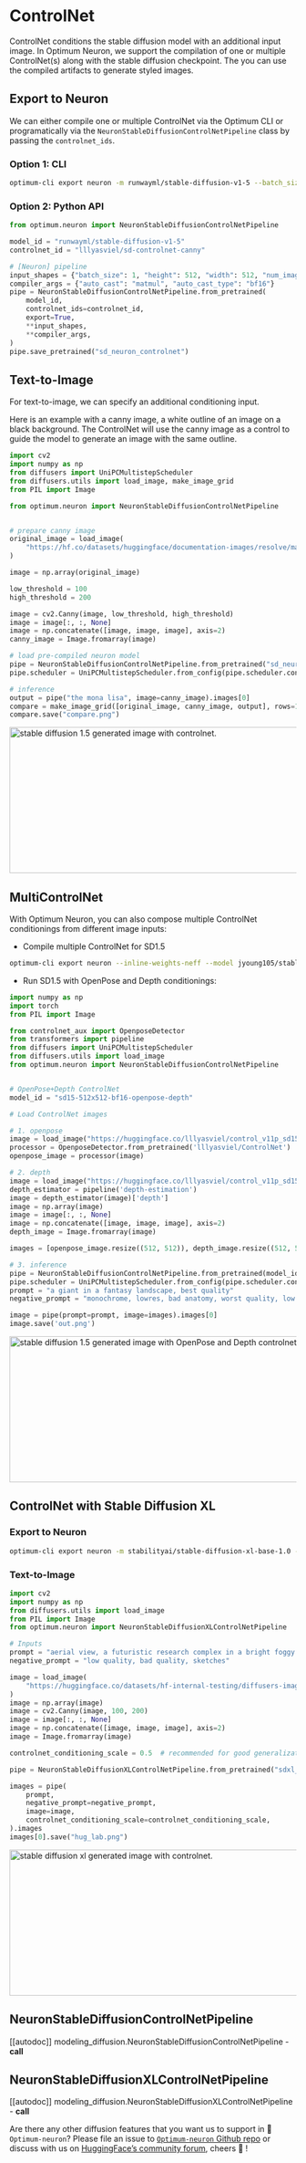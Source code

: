 <!---
Copyright 2025 The HuggingFace Team. All rights reserved.

Licensed under the Apache License, Version 2.0 (the "License");
you may not use this file except in compliance with the License.
You may obtain a copy of the License at

    http://www.apache.org/licenses/LICENSE-2.0

Unless required by applicable law or agreed to in writing, software
distributed under the License is distributed on an "AS IS" BASIS,
WITHOUT WARRANTIES OR CONDITIONS OF ANY KIND, either express or implied.
See the License for the specific language governing permissions and
limitations under the License.
-->

# ControlNet

ControlNet conditions the stable diffusion model with an additional input image. In Optimum Neuron, we support the compilation of one or multiple ControlNet(s) along with the stable diffusion checkpoint. The you can use the compiled artifacts to generate styled images.

## Export to Neuron

We can either compile one or multiple ControlNet via the Optimum CLI or programatically via the `NeuronStableDiffusionControlNetPipeline` class by passing the `controlnet_ids`.

### Option 1: CLI

```bash
optimum-cli export neuron -m runwayml/stable-diffusion-v1-5 --batch_size 1 --height 512 --width 512 --controlnet_ids lllyasviel/sd-controlnet-canny --num_images_per_prompt 1 sd_neuron_controlnet/
```

### Option 2: Python API

```python
from optimum.neuron import NeuronStableDiffusionControlNetPipeline

model_id = "runwayml/stable-diffusion-v1-5"
controlnet_id = "lllyasviel/sd-controlnet-canny"

# [Neuron] pipeline
input_shapes = {"batch_size": 1, "height": 512, "width": 512, "num_images_per_prompt": 1}
compiler_args = {"auto_cast": "matmul", "auto_cast_type": "bf16"}
pipe = NeuronStableDiffusionControlNetPipeline.from_pretrained(
    model_id,
    controlnet_ids=controlnet_id,
    export=True,
    **input_shapes,
    **compiler_args,
)
pipe.save_pretrained("sd_neuron_controlnet")
```

## Text-to-Image

For text-to-image, we can specify an additional conditioning input.

Here is an example with a canny image, a white outline of an image on a black background. The ControlNet will use the canny image as a control to guide the model to generate an image with the same outline.

```python
import cv2
import numpy as np
from diffusers import UniPCMultistepScheduler
from diffusers.utils import load_image, make_image_grid
from PIL import Image

from optimum.neuron import NeuronStableDiffusionControlNetPipeline


# prepare canny image
original_image = load_image(
    "https://hf.co/datasets/huggingface/documentation-images/resolve/main/diffusers/input_image_vermeer.png"
)

image = np.array(original_image)

low_threshold = 100
high_threshold = 200

image = cv2.Canny(image, low_threshold, high_threshold)
image = image[:, :, None]
image = np.concatenate([image, image, image], axis=2)
canny_image = Image.fromarray(image)

# load pre-compiled neuron model
pipe = NeuronStableDiffusionControlNetPipeline.from_pretrained("sd_neuron_controlnet")
pipe.scheduler = UniPCMultistepScheduler.from_config(pipe.scheduler.config)

# inference
output = pipe("the mona lisa", image=canny_image).images[0]
compare = make_image_grid([original_image, canny_image, output], rows=1, cols=3)
compare.save("compare.png")
```

<img
  src="https://huggingface.co/datasets/optimum/documentation-images/resolve/main/neuron/models/10-sd-text2img-controlnet.png?download=true"
  width="768"
  height="256"
  alt="stable diffusion 1.5 generated image with controlnet."
/>


## MultiControlNet

With Optimum Neuron, you can also compose multiple ControlNet conditionings from different image inputs:

* Compile multiple ControlNet for SD1.5

```bash
optimum-cli export neuron --inline-weights-neff --model jyoung105/stable-diffusion-v1-5 --task stable-diffusion --auto_cast matmul --auto_cast_type bf16 --batch_size 1 --num_images_per_prompt 1 --controlnet_ids lllyasviel/control_v11p_sd15_openpose lllyasviel/control_v11f1p_sd15_depth --height 512 --width 512 sd15-512x512-bf16-openpose-depth
```

* Run SD1.5 with OpenPose and Depth conditionings:

```python
import numpy as np
import torch
from PIL import Image

from controlnet_aux import OpenposeDetector
from transformers import pipeline
from diffusers import UniPCMultistepScheduler
from diffusers.utils import load_image
from optimum.neuron import NeuronStableDiffusionControlNetPipeline


# OpenPose+Depth ControlNet
model_id = "sd15-512x512-bf16-openpose-depth"

# Load ControlNet images

# 1. openpose
image = load_image("https://huggingface.co/lllyasviel/control_v11p_sd15_openpose/resolve/main/images/input.png")
processor = OpenposeDetector.from_pretrained('lllyasviel/ControlNet')
openpose_image = processor(image)

# 2. depth
image = load_image("https://huggingface.co/lllyasviel/control_v11p_sd15_depth/resolve/main/images/input.png")
depth_estimator = pipeline('depth-estimation')
image = depth_estimator(image)['depth']
image = np.array(image)
image = image[:, :, None]
image = np.concatenate([image, image, image], axis=2)
depth_image = Image.fromarray(image)

images = [openpose_image.resize((512, 512)), depth_image.resize((512, 512))]

# 3. inference
pipe = NeuronStableDiffusionControlNetPipeline.from_pretrained(model_id)
pipe.scheduler = UniPCMultistepScheduler.from_config(pipe.scheduler.config)
prompt = "a giant in a fantasy landscape, best quality"
negative_prompt = "monochrome, lowres, bad anatomy, worst quality, low quality"

image = pipe(prompt=prompt, image=images).images[0]
image.save('out.png')
```

<img
  src="https://huggingface.co/datasets/Jingya/document_images/resolve/main/optimum/neuron/multicontrolnet.png"
  width="768"
  height="256"
  alt="stable diffusion 1.5 generated image with OpenPose and Depth controlnet."
/>


## ControlNet with Stable Diffusion XL

### Export to Neuron

```bash
optimum-cli export neuron -m stabilityai/stable-diffusion-xl-base-1.0 --task stable-diffusion-xl --batch_size 1 --height 1024 --width 1024 --controlnet_ids diffusers/controlnet-canny-sdxl-1.0-small --num_images_per_prompt 1 sdxl_neuron_controlnet/
```

### Text-to-Image

```python
import cv2
import numpy as np
from diffusers.utils import load_image
from PIL import Image
from optimum.neuron import NeuronStableDiffusionXLControlNetPipeline

# Inputs
prompt = "aerial view, a futuristic research complex in a bright foggy jungle, hard lighting"
negative_prompt = "low quality, bad quality, sketches"

image = load_image(
    "https://huggingface.co/datasets/hf-internal-testing/diffusers-images/resolve/main/sd_controlnet/hf-logo.png"
)
image = np.array(image)
image = cv2.Canny(image, 100, 200)
image = image[:, :, None]
image = np.concatenate([image, image, image], axis=2)
image = Image.fromarray(image)

controlnet_conditioning_scale = 0.5  # recommended for good generalization

pipe = NeuronStableDiffusionXLControlNetPipeline.from_pretrained("sdxl_neuron_controlnet")

images = pipe(
    prompt,
    negative_prompt=negative_prompt,
    image=image,
    controlnet_conditioning_scale=controlnet_conditioning_scale,
).images
images[0].save("hug_lab.png")
```

<img
  src="https://huggingface.co/datasets/optimum/documentation-images/resolve/main/neuron/models/12-sdxl-text2img-controlnet.png?download=true"
  width="768"
  height="256"
  alt="stable diffusion xl generated image with controlnet."
/>

## NeuronStableDiffusionControlNetPipeline

[[autodoc]] modeling_diffusion.NeuronStableDiffusionControlNetPipeline
    - __call__

## NeuronStableDiffusionXLControlNetPipeline

[[autodoc]] modeling_diffusion.NeuronStableDiffusionXLControlNetPipeline
    - __call__


Are there any other diffusion features that you want us to support in 🤗`Optimum-neuron`? Please file an issue to [`Optimum-neuron` Github repo](https://github.com/huggingface/optimum-neuron) or discuss with us on [HuggingFace’s community forum](https://discuss.huggingface.co/c/optimum/), cheers 🤗 !
